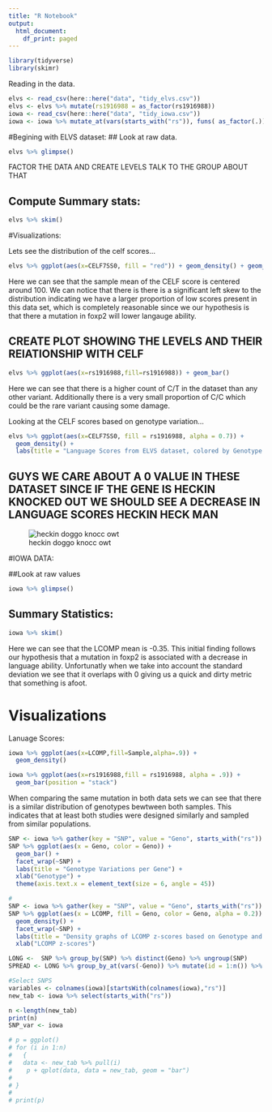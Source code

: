 ```yaml
---
title: "R Notebook"
output:
  html_document:
    df_print: paged
---
```


```r
library(tidyverse)
library(skimr)
```

Reading in the data.
```r
elvs <- read_csv(here::here("data", "tidy_elvs.csv"))
elvs <- elvs %>% mutate(rs1916988 = as_factor(rs1916988))
iowa <- read_csv(here::here("data", "tidy_iowa.csv"))
iowa <- iowa %>% mutate_at(vars(starts_with("rs")), funs( as_factor(.)))
```



#Begining with ELVS dataset:
## Look at raw data.
```r
elvs %>% glimpse()
```
FACTOR THE DATA AND CREATE LEVELS TALK TO THE GROUP ABOUT THAT 


## Compute Summary stats:
```r
elvs %>% skim()
```



#Visualizations:


Lets see the distribution of the celf scores...
```r
elvs %>% ggplot(aes(x=CELF7SS0, fill = "red")) + geom_density() + geom_vline(xintercept = 100)
```
Here we can see that the sample mean of the  CELF score is centered around 100. We can notice that there is there is a significant left skew to the distribution indicating we have a larger proportion of low scores present in this data set, which is completely reasonable since we our hypothesis is that there a mutation in foxp2 will lower langauge ability. 

## CREATE PLOT SHOWING THE LEVELS AND THEIR RElATIONSHIP WITH CELF 
```r
elvs %>% ggplot(aes(x=rs1916988,fill=rs1916988)) + geom_bar() 
```

Here we can see that there is a higher count of C/T in the dataset than any other variant. Additionally there is a very small proportion of C/C which could be the rare variant causing some damage.  

Looking at the CELF scores based on genotype variation...
```r
elvs %>% ggplot(aes(x=CELF7SS0, fill = rs1916988, alpha = 0.7)) + 
  geom_density() + 
  labs(title = "Language Scores from ELVS dataset, colored by Genotype variant for rs1916988")
```


## GUYS WE CARE ABOUT A 0 VALUE IN THESE DATASET SINCE IF THE GENE IS HECKIN KNOCKED OUT WE SHOULD SEE A DECREASE IN LANGUAGE SCORES HECKIN HECK MAN
![heckin doggo knocc owt](heckindoggoko.jpg)

#IOWA DATA: 

##Look at raw values
```r
iowa %>% glimpse()
```





## Summary Statistics:
```r
iowa %>% skim()
```
Here we can see that the LCOMP mean is -0.35. This initial finding follows our hypothesis that a mutation in foxp2 is associated with a decrease in language ability. Unfortunatly when we take into account the standard deviation we see that it overlaps with 0 giving us a quick and dirty metric that something is afoot. 



# Visualizations
Lanuage Scores:
```r
iowa %>% ggplot(aes(x=LCOMP,fill=Sample,alpha=.9)) + 
  geom_density()
```





```r
iowa %>% ggplot(aes(x=rs1916988,fill = rs1916988, alpha = .9)) + 
  geom_bar(position = "stack") 
```
When comparing the same mutation in both data sets we can see that there is a similar distribution of genotypes bewtween both samples. This indicates that at least both studies were designed similarly and sampled from similar populations. 

 

```r
SNP <- iowa %>% gather(key = "SNP", value = "Geno", starts_with("rs")) %>% group_by(SNP)
SNP %>% ggplot(aes(x = Geno, color = Geno)) + 
  geom_bar() + 
  facet_wrap(~SNP) + 
  labs(title = "Genotype Variations per Gene") + 
  xlab("Genotype") + 
  theme(axis.text.x = element_text(size = 6, angle = 45))
```


```r
# 
SNP <- iowa %>% gather(key = "SNP", value = "Geno", starts_with("rs")) %>% group_by(SNP)
SNP %>% ggplot(aes(x = LCOMP, fill = Geno, color = Geno, alpha = 0.2)) + 
  geom_density() + 
  facet_wrap(~SNP) + 
  labs(title = "Density graphs of LCOMP z-scores based on Genotype and Faceted by Gene") + 
  xlab("LCOMP z-scores")
```




```r
LONG <-  SNP %>% group_by(SNP) %>% distinct(Geno) %>% ungroup(SNP)
SPREAD <- LONG %>% group_by_at(vars(-Geno)) %>% mutate(id = 1:n()) %>% ungroup() %>% spread(SNP,Geno)
```

```r
#Select SNPS
variables <- colnames(iowa)[startsWith(colnames(iowa),"rs")]
new_tab <- iowa %>% select(starts_with("rs")) 

n <-length(new_tab)
print(n)
SNP_var <- iowa

# p = ggplot()
# for (i in 1:n)
#   {
#   data <- new_tab %>% pull(i)
#    p + qplot(data, data = new_tab, geom = "bar")
#   
# }
# 
# print(p)

```



